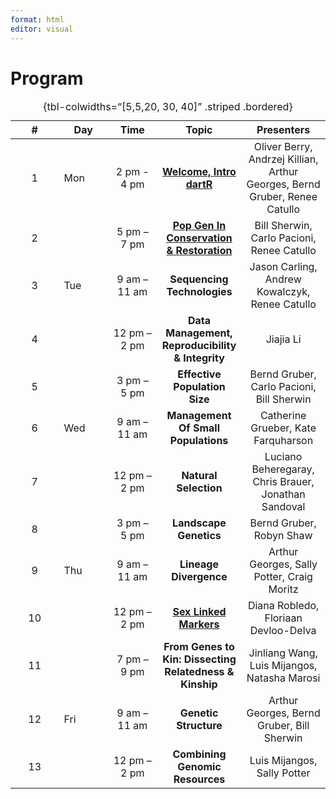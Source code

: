 ```yaml
---
format: html
editor: visual
---
```

# Program {.unnumbered}

| \#  | Day |     Time     |                         **Topic**                          |                                 Presenters                                 |
|:----------:|------------|:----------:|:--------------:|:------------------:|
|  1  | Mon | 2 pm - 4 pm  |         [**Welcome, Intro dartR**](session01.qmd)          | Oliver Berry, Andrzej Killian, Arthur Georges, Bernd Gruber, Renee Catullo |
|  2  |     | 5 pm – 7 pm  | [**Pop Gen In Conservation & Restoration**](session02.qmd) |                 Bill Sherwin, Carlo Pacioni, Renee Catullo                 |
|  3  | Tue | 9 am – 11 am |                **Sequencing Technologies**                 |               Jason Carling, Andrew Kowalczyk, Renee Catullo               |
|  4  |     | 12 pm – 2 pm |      **Data Management, Reproducibility & Integrity**      |                                 Jiajia Li                                  |
|  5  |     | 3 pm – 5 pm  |               **Effective Population Size**                |                 Bernd Gruber, Carlo Pacioni, Bill Sherwin                  |
|  6  | Wed | 9 am – 11 am |            **Management Of Small Populations**             |                    Catherine Grueber, Kate Farquharson                     |
|  7  |     | 12 pm – 2 pm |                   **Natural Selection**                    |            Luciano Beheregaray, Chris Brauer, Jonathan Sandoval            |
|  8  |     | 3 pm – 5 pm  |                   **Landscape Genetics**                   |                          Bernd Gruber, Robyn Shaw                          |
|  9  | Thu | 9 am – 11 am |                   **Lineage Divergence**                   |                 Arthur Georges, Sally Potter, Craig Moritz                 |
| 10  |     | 12 pm – 2 pm |          [**Sex Linked Markers**](session10.qmd)           |                    Diana Robledo, Floriaan Devloo-Delva                    |
| 11  |     | 7 pm – 9 pm  |  **From Genes to Kin: Dissecting Relatedness & Kinship**   |                Jinliang Wang, Luis Mijangos, Natasha Marosi                |
| 12  | Fri | 9 am – 11 am |                   **Genetic Structure**                    |                 Arthur Georges, Bernd Gruber, Bill Sherwin                 |
| 13  |     | 12 pm – 2 pm |              **Combining Genomic Resources**               |                        Luis Mijangos, Sally Potter                         |

: {tbl-colwidths="\[5,5,20, 30, 40\]" .striped .bordered}
